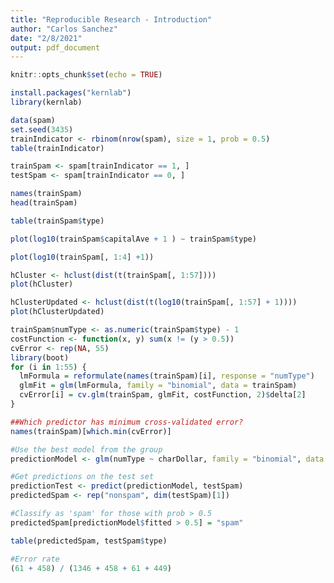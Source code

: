 ```yaml
---
title: "Reproducible Research - Introduction"
author: "Carlos Sanchez"
date: "2/8/2021"
output: pdf_document
---
```


```r
knitr::opts_chunk$set(echo = TRUE)
```


```r
install.packages("kernlab")
library(kernlab)
```




```r
data(spam)
set.seed(3435)
trainIndicator <- rbinom(nrow(spam), size = 1, prob = 0.5)
table(trainIndicator)
```


```r
trainSpam <- spam[trainIndicator == 1, ]
testSpam <- spam[trainIndicator == 0, ]

```



```r
names(trainSpam)
head(trainSpam)
```


```r
table(trainSpam$type)

```


```r
plot(log10(trainSpam$capitalAve + 1 ) ~ trainSpam$type)
```


```r
plot(log10(trainSpam[, 1:4] +1))
```




```r
hCluster <- hclust(dist(t(trainSpam[, 1:57])))
plot(hCluster)
```


```r
hClusterUpdated <- hclust(dist(t(log10(trainSpam[, 1:57] + 1))))
plot(hClusterUpdated)

```


```r
trainSpam$numType <- as.numeric(trainSpam$type) - 1
costFunction <- function(x, y) sum(x != (y > 0.5))
cvError <- rep(NA, 55)
library(boot)
for (i in 1:55) {
  lmFormula = reformulate(names(trainSpam)[i], response = "numType")
  glmFit = glm(lmFormula, family = "binomial", data = trainSpam)
  cvError[i] = cv.glm(trainSpam, glmFit, costFunction, 2)$delta[2]
}

##Which predictor has minimum cross-validated error?
names(trainSpam)[which.min(cvError)]
```




```r
#Use the best model from the group
predictionModel <- glm(numType ~ charDollar, family = "binomial", data = trainSpam)

#Get predictions on the test set
predictionTest <- predict(predictionModel, testSpam)
predictedSpam <- rep("nonspam", dim(testSpam)[1])

#Classify as 'spam' for those with prob > 0.5
predictedSpam[predictionModel$fitted > 0.5] = "spam"
```


```r
table(predictedSpam, testSpam$type)

```


```r
#Error rate
(61 + 458) / (1346 + 458 + 61 + 449)
```




```r


```




```r


```




```r


```




```r


```




```r


```




```r


```




```r


```




```r


```




```r


```


